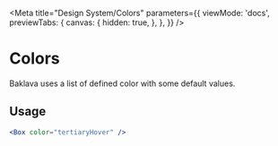 
<Meta
  title="Design System/Colors"
  parameters={{
    viewMode: 'docs',
    previewTabs: {
      canvas: {
        hidden: true,
      },
    },
  }}
/>

# Colors

Baklava uses a list of defined color with some default values.

<div style={styles.colorBox} markdown="1">
  <ColorBox color="#F27A1A" colorText="Primary Color" />
  <ColorBox color="#EF6114" colorText="Primary Hover" />
  <ColorBox color="#FEF2E8" colorText="Accent Background" />
</div>

<div style={styles.colorBox}>
  <ColorBox color="#273142" colorText="Secondary Color" />
  <ColorBox color="#0F131A" colorText="Secondary Hover" />
  <ColorBox color="#FFFFFF" colorText="Secondary Background" />
</div>

<div style={styles.colorBox}>
  <ColorBox color="#F1F2F7" colorText="Tertiary Color" />
  <ColorBox color="#D5D9E1" colorText="Tertiary Hover" />
  <ColorBox color="#F7F7FA" colorText="Tertiary Background" />
</div>

<div style={styles.colorBox}>
  <ColorBox color="#0BC15C" colorText="Success Color" />
  <ColorBox color="#09A44E" colorText="Success Hover" />
  <ColorBox color="#E7F9EF" colorText="Success Background" />
</div>

<div style={styles.colorBox}>
  <ColorBox color="#FF5043" colorText="Danger Color" />
  <ColorBox color="#FF3028" colorText="Danger Hover" />
  <ColorBox color="#FFEEEC" colorText="Alert Background" />
</div>

<div style={styles.colorBox}>
  <ColorBox color="#FFB600" colorText="Warning Color" />
  <ColorBox color="#FF9800" colorText="Warning Hover" />
  <ColorBox color="#FFF8E6" colorText="Warning Background" />
</div>

<div style={styles.colorBox}>
  <ColorBox color="#5794FF" colorText="Alternative Color" />
  <ColorBox color="#457EFF" colorText="Alternative Hover" />
  <ColorBox color="#EEF4FF" colorText="Info Background" />
</div>

<div style={styles.colorBox}>
  <ColorBox color="#8C4EFF" colorText="Featured Color" />
  <ColorBox color="#753EFF" colorText="Featured Hover" />
  <ColorBox color="#F4EDFF" colorText="Featured C. Background" />
</div>

<div style={styles.colorBox}>
  <ColorBox color="#273142" colorText="Content Primary" />
  <ColorBox color="#6E7787" colorText="Content Secondary" />
  <ColorBox color="#95A1B5" colorText="Content Tertiary" />
</div>

<div style={styles.colorBox}>
  <ColorBox color="#AFBBCA" colorText="Content Passive" />
  <ColorBox color="#F1F2F7" colorText="Primary Background" />
  <ColorBox color="#D5D9E1" colorText="Border Color" />
</div>

## Usage

```jsx
<Box color="tertiaryHover" />
```

